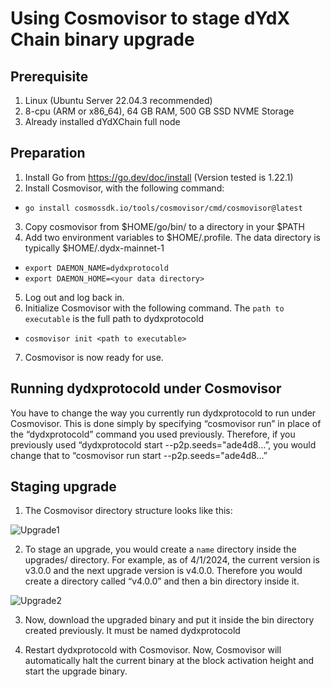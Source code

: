 # Using Cosmovisor to stage dYdX Chain binary upgrade 

## Prerequisite

1. Linux (Ubuntu Server 22.04.3 recommended)
2. 8-cpu (ARM or x86_64), 64 GB RAM, 500 GB SSD NVME Storage
3. Already installed dYdXChain full node

## Preparation

1. Install Go from https://go.dev/doc/install (Version tested is 1.22.1)
2. Install Cosmovisor, with the following command:
- `go install cosmossdk.io/tools/cosmovisor/cmd/cosmovisor@latest`
3. Copy cosmovisor from $HOME/go/bin/ to a directory in your $PATH
4. Add two environment variables to $HOME/.profile.  The data directory is typically $HOME/.dydx-mainnet-1
- `export DAEMON_NAME=dydxprotocold`
- `export DAEMON_HOME=<your data directory>`
5. Log out and log back in.
6. Initialize Cosmovisor with the following command.  The `path to executable` is the full path to dydxprotocold
- `cosmovisor init <path to executable>`
7. Cosmovisor is now ready for use.

## Running dydxprotocold under Cosmovisor

You have to change the way you currently run dydxprotocold to run under Cosmovisor.  This is done simply by specifying “cosmovisor run” in place of the “dydxprotocold” command you used previously.  Therefore, if you previously used “dydxprotocold start --p2p.seeds="ade4d8…”, you would change that to “cosmovisor run start --p2p.seeds="ade4d8…”

## Staging upgrade

1. The Cosmovisor directory structure looks like this:

![Upgrade1](/Staging_1.png)

2. To stage an upgrade, you would create a `name` directory inside the upgrades/ directory.  For example, as of 4/1/2024, the current version is v3.0.0 and the next upgrade version is v4.0.0.  Therefore you would create a directory called “v4.0.0” and then a bin directory inside it.

![Upgrade2](/Staging_2.png)

3. Now, download the upgraded binary and put it inside the bin directory created previously.  It must be named dydxprotocold

4. Restart dydxprotocold with Cosmovisor.  Now, Cosmovisor will automatically halt the current binary at the block activation height and start the upgrade binary.
